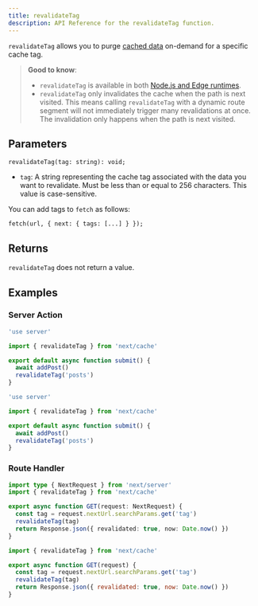 ```yaml
---
title: revalidateTag
description: API Reference for the revalidateTag function.
---
```


`revalidateTag` allows you to purge [cached data](/docs/app/building-your-application/caching) on-demand for a specific cache tag.

> **Good to know**:
>
> - `revalidateTag` is available in both [Node.js and Edge runtimes](/docs/app/building-your-application/rendering/edge-and-nodejs-runtimes).
> - `revalidateTag` only invalidates the cache when the path is next visited. This means calling `revalidateTag` with a dynamic route segment will not immediately trigger many revalidations at once. The invalidation only happens when the path is next visited.

## Parameters

```tsx
revalidateTag(tag: string): void;
```

- `tag`: A string representing the cache tag associated with the data you want to revalidate. Must be less than or equal to 256 characters. This value is case-sensitive.

You can add tags to `fetch` as follows:

```tsx
fetch(url, { next: { tags: [...] } });
```

## Returns

`revalidateTag` does not return a value.

## Examples

### Server Action

```ts filename="app/actions.ts" switcher
'use server'

import { revalidateTag } from 'next/cache'

export default async function submit() {
  await addPost()
  revalidateTag('posts')
}
```

```js filename="app/actions.js" switcher
'use server'

import { revalidateTag } from 'next/cache'

export default async function submit() {
  await addPost()
  revalidateTag('posts')
}
```

### Route Handler

```ts filename="app/api/revalidate/route.ts" switcher
import type { NextRequest } from 'next/server'
import { revalidateTag } from 'next/cache'

export async function GET(request: NextRequest) {
  const tag = request.nextUrl.searchParams.get('tag')
  revalidateTag(tag)
  return Response.json({ revalidated: true, now: Date.now() })
}
```

```js filename="app/api/revalidate/route.js" switcher
import { revalidateTag } from 'next/cache'

export async function GET(request) {
  const tag = request.nextUrl.searchParams.get('tag')
  revalidateTag(tag)
  return Response.json({ revalidated: true, now: Date.now() })
}
```
